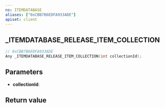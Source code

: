 ```yaml
---
ns: ITEMDATABASE
aliases: ["0xCBB7B6EDFA933ADE"]
apiset: client
---
```

## _ITEMDATABASE_RELEASE_ITEM_COLLECTION

```c
// 0xCBB7B6EDFA933ADE
Any _ITEMDATABASE_RELEASE_ITEM_COLLECTION(int collectionId);
```


## Parameters
* **collectionId**:

## Return value